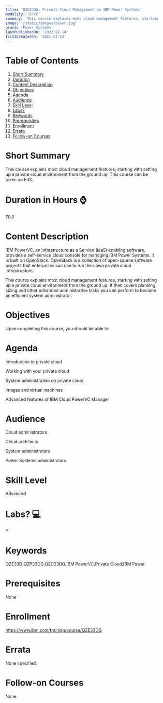 ```yaml
---
title: 'QZE33DG: Private Cloud Management on IBM Power Systems'
modality: 'SPVC'
summary: 'This course explains most cloud management features, starting with setting up a private cloud environment from the ground up. This course can be taken on EdX.'
image: '/static/images/power.jpg'
brand: 'Power Systems'
lastPublishedOn: '2022-02-14'
firstCreatedOn: '2021-07-13'
---
```

# Table of Contents
1.  [Short Summary](#short-summary)
2.  [Duration](#duration-in-hours-)
3.  [Content Description](#content-description)
4.  [Objectives](#objectives)
5.  [Agenda](#agenda)
6.  [Audience](#audience)
7.  [Skill Level](#skill-level)
8.  [Labs?](#labs-)
9.  [Keywords](#keywords)
10. [Prerequisites](#prerequisites)
11. [Enrollment](#enrollment)
12. [Errata](#errata)
13. [Follow-on Courses](#follow-on-courses)

# Short Summary
This course explains most cloud management features, starting with setting up a private cloud environment from the ground up. This course can be taken on EdX.

# Duration in Hours ⌚
70.0

# Content Description
IBM PowerVC, an Infrastructure as a Service (IaaS) enabling software, provides a self-service cloud console for managing IBM Power Systems. It is built on OpenStack. OpenStack is a collection of open-source software projects that enterprises can use to run their own private cloud infrastructure.

This course explains most cloud management features, starting with setting up a private cloud environment from the ground up. It then covers planning, sizing and other advanced administrative tasks you can perform to become an efficient system administrator.



# Objectives
Upon completing this course, you should be able to:



# Agenda
Introduction to private cloud

Working with your private cloud

System administration on private cloud

Images and virtual machines

Advanced features of IBM Cloud PowerVC Manager



# Audience
Cloud administrators

Cloud architects

System administrators

Power Systems administrators



# Skill Level
Advanced            

# Labs? 💻
Y

# Keywords
QZE33D;QZP33DG;QZC33DG;IBM PowerVC;Private Cloud;IBM Power

# Prerequisites
None

# Enrollment
https://www.ibm.com/training/course/QZE33DG

# Errata
None specified.

# Follow-on Courses
None

